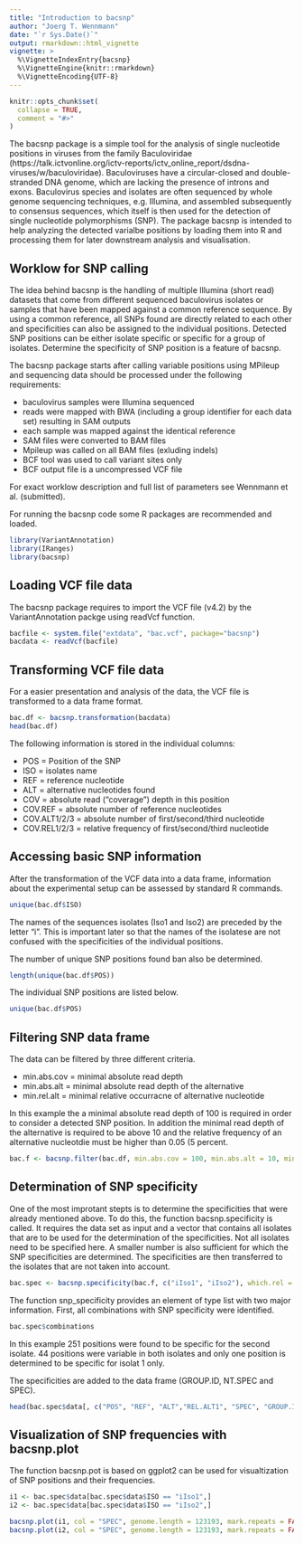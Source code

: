```yaml
---
title: "Introduction to bacsnp"
author: "Joerg T. Wennmann"
date: "`r Sys.Date()`"
output: rmarkdown::html_vignette
vignette: >
  %\VignetteIndexEntry{bacsnp}
  %\VignetteEngine{knitr::rmarkdown}
  %\VignetteEncoding{UTF-8}
---
```


```r
knitr::opts_chunk$set(
  collapse = TRUE,
  comment = "#>"
)
```

The bacsnp package is a simple tool for the analysis of single nucleotide positions in viruses from the family Baculoviridae (https://talk.ictvonline.org/ictv-reports/ictv_online_report/dsdna-viruses/w/baculoviridae). Baculoviruses have a circular-closed and double-stranded DNA genome, which are lacking the presence of introns and exons. Baculovirus species and isolates are often sequenced by whole genome sequencing techniques, e.g. Illumina, and assembled subsequently to consensus sequences, which itself is then used for the detection of single nucleotide polymorphisms (SNP). The package bacsnp is intended to help analyzing the detected varialbe positions by loading them into R and processing them for later downstream analysis and visualisation.


## Worklow for SNP calling

The idea behind bacsnp is the handling of multiple Illumina (short read) datasets that come from different sequenced baculovirus isolates or samples that have been mapped against a common reference sequence. By using a common reference, all SNPs found are directly related to each other and specificities can also be assigned to the individual positions. Detected SNP positions can be either isolate specific or specific for a group of isolates. Determine the specificity of SNP position is a feature of bacsnp.

The bacsnp package starts after calling variable positions using MPileup and sequencing data should be processed under the following requirements:  
  
+ baculovirus samples were Illumina sequenced  
+ reads were mapped with BWA (including a group identifier for each data set) resulting in SAM outputs  
+ each sample was mapped against the identical reference  
+ SAM files were converted to BAM files  
+ Mpileup was called on all BAM files (exluding indels)  
+ BCF tool was used to call variant sites only  
+ BCF output file is a uncompressed VCF file

For exact worklow description and full list of parameters see Wennmann et al. (submitted).

For running the bacsnp code some R packages are recommended and loaded.
```r
library(VariantAnnotation)
library(IRanges)
library(bacsnp)
```

## Loading VCF file data

The bacsnp package requires to import the VCF file (v4.2) by the VariantAnnotation packge using readVcf function. 
```r
bacfile <- system.file("extdata", "bac.vcf", package="bacsnp")
bacdata <- readVcf(bacfile)
```

## Transforming VCF file data

For a easier presentation and analysis of the data, the VCF file is transformed to a data frame format.
```r
bac.df <- bacsnp.transformation(bacdata)
head(bac.df)
```

The following information is stored in the individual columns: 

+ POS = Position of the SNP  
+ ISO = isolates name  
+ REF = reference nucleotide  
+ ALT = alternative nucleotides found  
+ COV = absolute read ("coverage") depth in this position  
+ COV.REF = absolute number of reference nucleotides  
+ COV.ALT1/2/3 = absolute number of first/second/third nucleotide  
+ COV.REL1/2/3 = relative frequency of first/second/third nucleotide  

## Accessing basic SNP information

After the transformation of the VCF data into a data frame, information about the experimental setup can be assessed by standard R commands.
```r
unique(bac.df$ISO)
```
The names of the sequences isolates (Iso1 and Iso2) are preceded by the letter "i". This is important later so that the names of the isolatese are not confused with the specificities of the individual positions.

The number of unique SNP positions found ban also be determined.
```r
length(unique(bac.df$POS))
```

The individual SNP positions are listed below.
```r
unique(bac.df$POS)
```

## Filtering SNP data frame

The data can be filtered by three different criteria.  
  
+ min.abs.cov = minimal absolute read depth
+ min.abs.alt = minimal absolute read depth of the alternative
+ min.rel.alt = minimal relative occurracne of alternative nucleotide

In this example the a minimal absolute read depth of 100 is required in order to consider a detected SNP position. In addition the minimal read depth of the alternative is required to be above 10 and the relative frequency of an alternative nucleotdie must be higher than 0.05 (5 percent.
```r
bac.f <- bacsnp.filter(bac.df, min.abs.cov = 100, min.abs.alt = 10, min.rel.alt = 0.05)
```


## Determination of SNP specificity

One of the most improtant stepts is to determine the specificities that were already mentioned above. To do this, the function bacsnp.specificity is called. It requires the data set as input and a vector that contains all isolates that are to be used for the determination of the specificities. Not all isolates need to be specified here. A smaller number is also sufficient for which the SNP specificities are determined. The specificities are then transferred to the isolates that are not taken into account. 
```r
bac.spec <- bacsnp.specificity(bac.f, c("iIso1", "iIso2"), which.rel = "REL.ALT1")
```

The function snp_specificity provides an element of type list with two major information. First, all combinations with SNP specificity were identified. 

```r
bac.spec$combinations
```
In this example 251 positions were found to be specific for the second isolate. 44 positions were variable in both isolates and only one position is determined to be specific for isolat 1 only.

The specificities are added to the data frame (GROUP.ID, NT.SPEC and SPEC).

```r
head(bac.spec$data[, c("POS", "REF", "ALT","REL.ALT1", "SPEC", "GROUP.ID", "NT.SPEC")]) 
```

## Visualization of SNP frequencies with bacsnp.plot

The function bacsnp.pot is based on ggplot2 can be used for visualtization of SNP positions and their frequencies. 

```r
i1 <- bac.spec$data[bac.spec$data$ISO == "iIso1",]
i2 <- bac.spec$data[bac.spec$data$ISO == "iIso2",]

bacsnp.plot(i1, col = "SPEC", genome.length = 123193, mark.repeats = FALSE)#, mark.lowGQ = 120, mark.lowQUAL = 400)
bacsnp.plot(i2, col = "SPEC", genome.length = 123193, mark.repeats = FALSE)#, mark.lowGQ = 120, mark.lowQUAL = 400)
```

